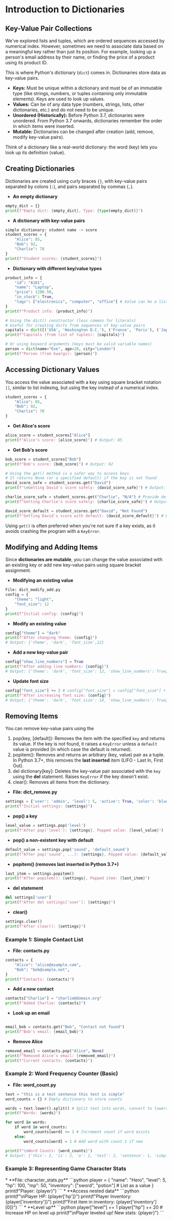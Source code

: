 # Introduction to Dictionaries

## Key-Value Pair Collections
<section id="key-value-pair-collections"></section>

We've explored lists and tuples, which are ordered sequences accessed by numerical index. However, sometimes we need to associate data based on a meaningful key rather than just its position. For example, looking up a person's email address by their name, or finding the price of a product using its product ID.

This is where Python's dictionary (`dict`) comes in. Dictionaries store data as key-value pairs.

*   **Keys:** Must be unique within a dictionary and must be of an immutable type (like strings, numbers, or tuples containing only immutable elements). Keys are used to look up values.
*   **Values:** Can be of any data type (numbers, strings, lists, other dictionaries, etc.) and do not need to be unique.
*   **Unordered (Historically):** Before Python 3.7, dictionaries were unordered. From Python 3.7 onwards, dictionaries remember the order in which items were inserted.
*   **Mutable:** Dictionaries can be changed after creation (add, remove, modify key-value pairs).

Think of a dictionary like a real-world dictionary: the word (key) lets you look up its definition (value).

## Creating Dictionaries
<section id="creating-dictionaries"></section>

Dictionaries are created using curly braces `{}`, with key-value pairs separated by colons (`:`), and pairs separated by commas (`,`).


* **An empty dictionary**
```python
empty_dict = {}
print(f"Empty dict: {empty_dict}, Type: {type(empty_dict)}")
```
* **A dictionary with key-value pairs**
```python
simple dictionary: student name -> score
student_scores = {
    "Alice": 85,
    "Bob": 92,
    "Charlie": 78
}
print(f"Student scores: {student_scores}")
```
* **Dictionary with different key/value types**
```python
product_info = {
    "id": "A101",
    "name": "Laptop",
    "price": 1200.50,
    "in_stock": True,
    "tags": ["electronics", "computer", "office"] # Value can be a list
}
print(f"Product info: {product_info}")

# Using the dict() constructor (less common for literals)
# Useful for creating dicts from sequences of key-value pairs
capitals = dict([('USA', 'Washington D.C.'), ('France', 'Paris'), ('Japan', 'Tokyo')])
print(f"Capitals (from list of tuples): {capitals}")

# Or using keyword arguments (keys must be valid variable names)
person = dict(name="Eve", age=28, city="London")
print(f"Person (from kwargs): {person}")
```

## Accessing Dictionary Values
<section id="accessing-dictionary-values"></section>

You access the value associated with a key using square bracket notation `[]`, similar to list indexing, but using the key instead of a numerical index.

```python
student_scores = {
    "Alice": 85,
    "Bob": 92,
    "Charlie": 78
}
```
* **Get Alice's score**
```python
alice_score = student_scores["Alice"]
print(f"Alice's score: {alice_score}") # Output: 85
```
* **Get Bob's score**
```python
bob_score = student_scores["Bob"]
print(f"Bob's score: {bob_score}") # Output: 92
```
```python
# Using the get() method is a safer way to access keys
# It returns None (or a specified default) if the key is not found
david_score_safe = student_scores.get("David")
print(f"\nGetting David's score safely: {david_score_safe}") # Output: None

charlie_score_safe = student_scores.get("Charlie", "N/A") # Provide default
print(f"Getting Charlie's score safely: {charlie_score_safe}") # Output: 78

david_score_default = student_scores.get("David", "Not Found")
print(f"Getting David's score with default: {david_score_default}") # Output: Not Found
```

Using `get()` is often preferred when you're not sure if a key exists, as it avoids crashing the program with a `KeyError`.

## Modifying and Adding Items
<section id="modifying-and-adding-items"></section>

Since **dictionaries are mutable**, you can change the value associated with an existing key or add new key-value pairs using square bracket assignment.


* **Modifying an existing value**
```python
File: dict_modify_add.py
config = {
    "theme": "light",
    "font_size": 12
}
print(f"Initial config: {config}")
```
* **Modify an existing value**
```python
config["theme"] = "dark"
print(f"After changing theme: {config}")
# Output: {'theme', 'dark', 'font_size',12}
```
* **Add a new key-value pair**
```python
config["show_line_numbers"] = True
print(f"After adding line numbers: {config}")
# Output: {'theme': 'dark', 'font_size': 12, 'show_line_numbers': True}
```
* **Update font size**
```python
config["font_size"] += 2 # config["font_size"] = config["font_size"] + 2
print(f"After increasing font size: {config}")
# Output: {'theme': 'dark', 'font_size': 14, 'show_line_numbers': True}
```

## Removing Items
<section id="removing-items"></section>

You can remove key-value pairs using the

1. pop(key, [default]): Removes the item with the specified `key` and returns its value. If the key is not found, it raises a `KeyError` unless a `default` value is provided (in which case the default is returned).
2. popitem(): Removes and returns an arbitrary (key, value) pair as a tuple. In Python 3.7+, this removes the **last inserted** item (LIFO - Last In, First Out).
3. del dictionary[key]: Deletes the key-value pair associated with the `key` using the **del** statement. Raises `KeyError` if the key doesn't exist.
4. clear(): Removes all items from the dictionary.


* **File: dict_remove.py**
```python
settings = {'user': 'admin', 'level': 5, 'active': True, 'color': 'blue'}
print(f"Initial settings: {settings}")
```
* **pop() a key**
```python
level_value = settings.pop('level')
print(f"After pop('level'): {settings}, Popped value: {level_value}")
```
* **pop() a non-existent key with default**
```python
default_value = settings.pop('sound', 'default_sound')
print(f"After pop('sound', ...): {settings}, Popped value: {default_value}")
```
* **popitem() (removes last inserted in Python 3.7+)**
```python
last_item = settings.popitem()
print(f"After popitem(): {settings}, Popped item: {last_item}")
```
* **del statement**
```python
del settings['user']
print(f"After del settings['user']: {settings}")
```
* **clear()**
```python
settings.clear()
print(f"After clear(): {settings}")
```

### Example 1: Simple Contact List
<section id="example-1-simple-contact-list"></section>


* **File: contacts.py**
```python
contacts = {
    "Alice": "alice@example.com",
    "Bob": "bob@sample.net",
}
print(f"Contacts: {contacts}")
```
* **Add a new contact**
```python
contacts["Charlie"] = "charlie@domain.org"
print(f"Added Charlie: {contacts}")
```
* **Look up an email**
```python

email_bob = contacts.get("Bob", "Contact not found")
print(f"Bob's email: {email_bob}")
```
* **Remove Alice**
```python
removed_email = contacts.pop("Alice", None)
print(f"Removed Alice's email: {removed_email}")
print(f"Current contacts: {contacts}")
```

### Example 2: Word Frequency Counter (Basic)
<section id="example-2-word-frequency-counter-basic"></section>


* **File: word_count.py**
```python
text = "this is a test sentence this test is simple"
word_counts = {} # Empty dictionary to store counts

words = text.lower().split() # Split text into words, convert to lowercase
print(f"Words: {words}")

for word in words:
    if word in word_counts:
        word_counts[word] += 1 # Increment count if word exists
    else:
        word_counts[word] = 1 # Add word with count 1 if new

print(f"\nWord Counts: {word_counts}")
# Output: {'this': 2, 'is': 2, 'a': 1, 'test': 2, 'sentence': 1, 'simple': 1}
```

### Example 3: Representing Game Character Stats
<section id="example-3-representing-game-character-stats"></section>
* **File: character_stats.py**
```python
player = {
    "name": "Hero",
    "level": 5,
    "hp": 100,
    "mp": 50,
    "inventory": ["sword", "potion"] # List as a value
}
print(f"Player: {player}")
```
* **Access nested data**
```python
print(f"\nPlayer HP: {player['hp']}")
print(f"Player Inventory: {player['inventory']}")
print(f"First item in inventory: {player['inventory'][0]}")
```
* **Level up**
```python
player["level"] += 1
player["hp"] += 20 # Increase HP on level up
print(f"\nPlayer leveled up! New stats: {player}")
```


<section id="Quiz-time"></section>

<Quiz questions={pythonQuiz} />



